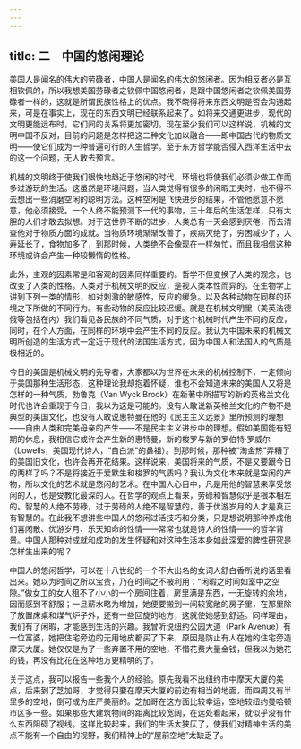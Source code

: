 ```yaml
---
---
---
```

title: 二　中国的悠闲理论
---




美国人是闻名的伟大的劳碌者，中国人是闻名的伟大的悠闲者。因为相反者必是互相钦佩的，所以我想美国劳碌者之钦佩中国悠闲者，是跟中国悠闲者之钦佩美国劳碌者一样的，这就是所谓民族性格上的优点。我不晓得将来东西文明是否会沟通起来，可是在事实上，现在的东西文明已经联系起来了。如将来交通更进步，现代的文明更能远布时，它们间的关系将更加密切。现在至少我们可以这样说，机械的文明中国不反对，目前的问题是怎样把这二种文化加以融合——即中国古代的物质文明——使它们成为一种普遍可行的人生哲学。至于东方哲学能否侵入西洋生活中去的这一个问题，无人敢去预言。

机械的文明终于使我们很快地趋近于悠闲的时代，环境也将使我们必须少做工作而多过游玩的生活。这虽然是环境问题，当人类觉得有很多的闲暇工夫时，他不得不去想出一些消磨空闲的聪明方法。这种空闲是飞快进步的结果，不管他愿意不愿意，他必须接受。一个人终不能预测下一代的事物，三十年后的生活怎样，只有大胆的人们才敢去拟想。对于这世界不断的进步，人类总有一天会感到厌倦，而去清查他对于物质方面的成就。当物质环境渐渐改善了，疾病灭绝了，穷困减少了，人寿延长了，食物加多了，到那时候，人类绝不会像现在一样匆忙，而且我相信这种环境或许会产生一种较懒惰的性格。

此外，主观的因素常是和客观的因素同样重要的。哲学不但变换了人类的观念，也改变了人类的性格。人类对于机械文明的反应，是视人类本性而异的。在生物学上讲到下列一类的情形，如对刺激的敏感性，反应的缓急。以及各种动物在同样的环境之下所做的不同行为。有些动物的反应比较迟缓。就是在机械文明里（美英法德俄等包括在内）我们看见各民族的不同气质，对于这个机械时代产生不同的反应，同时，在个人方面，在同样的环境中会产生不同的反应。我认为中国未来的机械文明所创造的生活方式一定近于现代的法国生活方式，因为中国人和法国人的气质是极相近的。

今日的美国是机械文明的先导者，大家都以为世界在未来的机械控制下，一定倾向于美国那种生活形态，这种理论我却抱着怀疑，谁也不会知道未来的美国人又将是怎样的一种气质，勃鲁克（Van Wyck Brook）在新著中所描写的新的英格兰文化时代也许会重现于今日，我以为这是可能的。没有人敢说新英格兰文化的产物不是典型的美国文化，也没有人敢说惠特曼在他的《民主主义远景》里所预测的理想——自由人类和完美母亲的产生——不是民主主义进步中的理想。假如美国能有短期的休息，我相信它或许会产生新的惠特曼，新的梭罗与新的罗伯特·罗威尔（Lowells，美国现代诗人，“自白派”的鼻祖）。到那时候，那种被“淘金热”弄糟了的美国旧文化，也许会再开花结果。这样说来，美国将来的气质，不是又要跟今日的两样了吗？不是将接近于爱默生和梭罗的气质吗？我认为文化本来就是空闲的产物，所以文化的艺术就是悠闲的艺术。在中国人心目中，凡是用他的智慧来享受悠闲的人，也是受教化最深的人。在哲学的观点上看来，劳碌和智慧似乎是根本相左的。智慧的人绝不劳碌，过于劳碌的人绝不是智慧的，善于优游岁月的人才是真正有智慧的。在此我不想讲些中国人的悠闲过活技巧和分类，只是想说明那种养成他们喜闲散、优游岁月、乐天知命的性情——常常也就是诗人的性情——的哲学背景。中国人那种对成就和成功的发生怀疑和对这种生活本身如此深爱的脾性研究是怎样生出来的呢？

中国人的悠闲哲学，可以在十八世纪的一个不大出名的女词人舒白香所说的话里看出来。她以为时间之所以宝贵，乃在时间之不被利用：“闲暇之时间如室中之空隙。”做女工的女人租不了小小的一个房间住着，房里满是东西，一无旋转的余地，因而感到不舒服；一旦薪水略为增加，她便要搬到一间较宽敞的房子里，在那里除了放置床桌和煤气炉子外，还有一些回旋的地方，这就使她感到舒适。同样理由，我们有了闲暇，才能感到生活的兴趣。我曾听说纽约公园大道（Park Avenue）有一位富婆，她把住宅旁边的无用地皮都买了下来，原因是防止有人在她的住宅旁造摩天大厦。她仅仅是为了一些弃置不用的空地，不惜花费大量金钱，但我以为她花的钱，再没有比花在这种地方更精明的了。

关于这点，我可以报告一些我个人的经验。原先我看不出纽约市中摩天大厦的美点，后来到了芝加哥，才觉得只要在摩天大厦的前边有相当的地面，而四周又有半里多的空地，倒可成为庄严美丽的。芝加哥在这方面比较幸运，空地较纽约曼哈顿市区多一些。如果那些大建筑物间的距离比较宽阔，在远处看起来，就似乎没有什么东西阻碍了视线。这样比较起来，我们的生活太狭仄了，使我们对精神生活的美点不能有一个自由的视野，我们精神上的“屋前空地”太缺乏了。